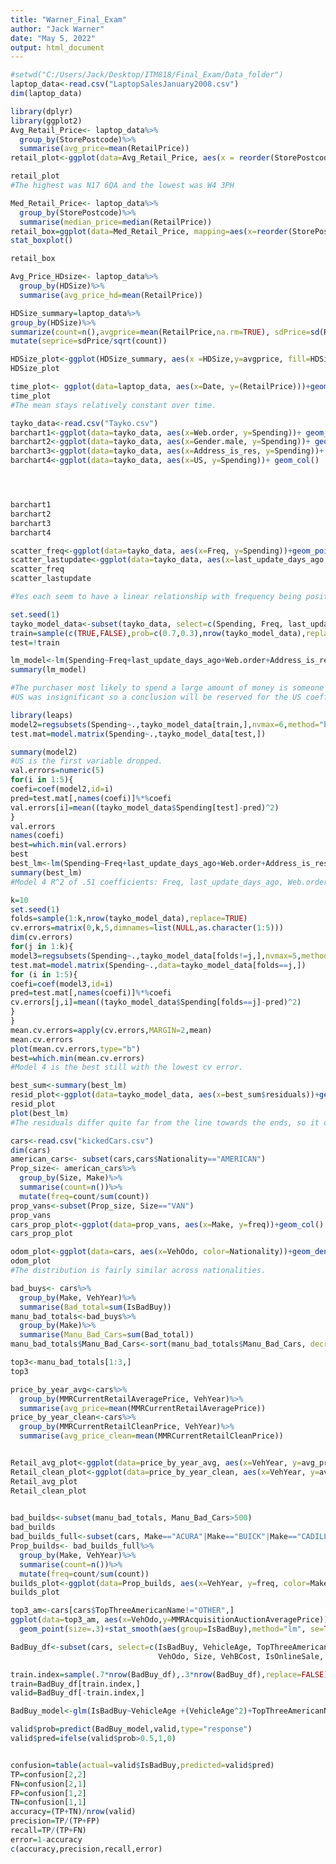 ---
title: "Warner_Final_Exam"
author: "Jack Warner"
date: "May 5, 2022"
output: html_document
---

```{r Loading Data}
#setwd("C:/Users/Jack/Desktop/ITM818/Final_Exam/Data_folder")
laptop_data<-read.csv("LaptopSalesJanuary2008.csv")
dim(laptop_data)
```

```{r Part 1 Question a}
library(dplyr)
library(ggplot2)
Avg_Retail_Price<- laptop_data%>%
  group_by(StorePostcode)%>%
  summarise(avg_price=mean(RetailPrice))
retail_plot<-ggplot(data=Avg_Retail_Price, aes(x = reorder(StorePostcode,(-avg_price)), y = avg_price, fill=StorePostcode))+geom_col( color="Black")+scale_fill_brewer(palette ="Spectral")

retail_plot
#The highest was N17 6QA and the lowest was W4 3PH
```

```{r 1b}
Med_Retail_Price<- laptop_data%>%
  group_by(StorePostcode)%>%
  summarise(median_price=median(RetailPrice))
retail_box=ggplot(data=Med_Retail_Price, mapping=aes(x=reorder(StorePostcode, median_price),y=median_price))+
stat_boxplot()

retail_box
```

```{r 1c}

Avg_Price_HDsize<- laptop_data%>%
  group_by(HDSize)%>%
  summarise(avg_price_hd=mean(RetailPrice))

HDSize_summary=laptop_data%>%
group_by(HDSize)%>%
summarize(count=n(),avgprice=mean(RetailPrice,na.rm=TRUE), sdPrice=sd(RetailPrice,na.rm=TRUE))%>%
mutate(seprice=sdPrice/sqrt(count))

HDSize_plot<-ggplot(HDSize_summary, aes(x =HDSize,y=avgprice, fill=HDSize))+geom_bar(stat="identity")+geom_errorbar(aes(ymin=avgprice-seprice,ymax=avgprice+seprice, width=8))
HDSize_plot

```

```{r 1d}
time_plot<- ggplot(data=laptop_data, aes(x=Date, y=(RetailPrice)))+geom_line()
time_plot
#The mean stays relatively constant over time.
```

```{r Question 2a}
tayko_data<-read.csv("Tayko.csv")
barchart1<-ggplot(data=tayko_data, aes(x=Web.order, y=Spending))+ geom_col()
barchart2<-ggplot(data=tayko_data, aes(x=Gender.male, y=Spending))+ geom_col()
barchart3<-ggplot(data=tayko_data, aes(x=Address_is_res, y=Spending))+ geom_col()
barchart4<-ggplot(data=tayko_data, aes(x=US, y=Spending))+ geom_col()




barchart1
barchart2
barchart3
barchart4

```

```{r 2b}
scatter_freq<-ggplot(data=tayko_data, aes(x=Freq, y=Spending))+geom_point()+geom_smooth(method="lm")
scatter_lastupdate<-ggplot(data=tayko_data, aes(x=last_update_days_ago, y=Spending))+geom_point()+geom_smooth(method="lm")
scatter_freq
scatter_lastupdate

#Yes each seem to have a linear relationship with frequency being positively correlated, and more days since last update being negatively correlated with spending.
```

```{r 2c1}
set.seed(1)
tayko_model_data<-subset(tayko_data, select=c(Spending, Freq, last_update_days_ago, Web.order, Address_is_res, US))
train=sample(c(TRUE,FALSE),prob=c(0.7,0.3),nrow(tayko_model_data),replace=TRUE)
test=!train


```

```{r c2}
lm_model<-lm(Spending~Freq+last_update_days_ago+Web.order+Address_is_res+US, data=tayko_data)
summary(lm_model)
```

```{r c3}
#The purchaser most likely to spend a large amount of money is someone who purchases frequently, has a low last update time, orders on the web, and adress is not a residency.
#US was insignificant so a conclusion will be reserved for the US coefficient.
```

```{r c4}
library(leaps)
model2=regsubsets(Spending~.,tayko_model_data[train,],nvmax=6,method="backward")
test.mat=model.matrix(Spending~.,tayko_model_data[test,])

summary(model2)
#US is the first variable dropped.
val.errors=numeric(5)
for(i in 1:5){
coefi=coef(model2,id=i)
pred=test.mat[,names(coefi)]%*%coefi
val.errors[i]=mean((tayko_model_data$Spending[test]-pred)^2)
}
val.errors
names(coefi)
best=which.min(val.errors)
best
best_lm<-lm(Spending~Freq+last_update_days_ago+Web.order+Address_is_res, data=tayko_model_data)
summary(best_lm)
#Model 4 R^2 of .51 coefficients: Freq, last_update_days_ago, Web.order, Address_is_res.
```

```{r c5}
k=10
set.seed(1)
folds=sample(1:k,nrow(tayko_model_data),replace=TRUE)
cv.errors=matrix(0,k,5,dimnames=list(NULL,as.character(1:5)))
dim(cv.errors)
for(j in 1:k){
model3=regsubsets(Spending~.,tayko_model_data[folds!=j,],nvmax=5,method="backward")
test.mat=model.matrix(Spending~.,data=tayko_model_data[folds==j,])
for (i in 1:5){
coefi=coef(model3,id=i)
pred=test.mat[,names(coefi)]%*%coefi
cv.errors[j,i]=mean((tayko_model_data$Spending[folds==j]-pred)^2)
}
}
mean.cv.errors=apply(cv.errors,MARGIN=2,mean)
mean.cv.errors
plot(mean.cv.errors,type="b")
best=which.min(mean.cv.errors)
#Model 4 is the best still with the lowest cv error.
```

```{r c6}
best_sum<-summary(best_lm)
resid_plot<-ggplot(data=tayko_model_data, aes(x=best_sum$residuals))+geom_histogram()
resid_plot
plot(best_lm)
#The residuals differ quite far from the line towards the ends, so it does not follow a normal distribution which reduces predictive accuracy of the model.
```


```{r Question 3a}
cars<-read.csv("kickedCars.csv")
dim(cars)
american_cars<- subset(cars,cars$Nationality=="AMERICAN")
Prop_size<- american_cars%>%
  group_by(Size, Make)%>%
  summarise(count=n())%>%
  mutate(freq=count/sum(count))
prop_vans<-subset(Prop_size, Size=="VAN")
prop_vans
cars_prop_plot<-ggplot(data=prop_vans, aes(x=Make, y=freq))+geom_col()
cars_prop_plot
```

```{r 3b}
odom_plot<-ggplot(data=cars, aes(x=VehOdo, color=Nationality))+geom_density()
odom_plot
#The distribution is fairly similar across nationalities.
```

```{r 3c}
bad_buys<- cars%>%
  group_by(Make, VehYear)%>%
  summarise(Bad_total=sum(IsBadBuy))
manu_bad_totals<-bad_buys%>%
  group_by(Make)%>%
  summarise(Manu_Bad_Cars=sum(Bad_total))
manu_bad_totals$Manu_Bad_Cars<-sort(manu_bad_totals$Manu_Bad_Cars, decreasing=TRUE)

top3<-manu_bad_totals[1:3,]
top3


```

```{r 3d}
price_by_year_avg<-cars%>%
  group_by(MMRCurrentRetailAveragePrice, VehYear)%>%
  summarise(avg_price=mean(MMRCurrentRetailAveragePrice))
price_by_year_clean<-cars%>%
  group_by(MMRCurrentRetailCleanPrice, VehYear)%>%
  summarise(avg_price_clean=mean(MMRCurrentRetailCleanPrice))


Retail_avg_plot<-ggplot(data=price_by_year_avg, aes(x=VehYear, y=avg_price))+geom_col()
Retail_clean_plot<-ggplot(data=price_by_year_clean, aes(x=VehYear, y=avg_price_clean))+geom_col()
Retail_avg_plot
Retail_clean_plot
    
```

```{r 3e}
bad_builds<-subset(manu_bad_totals, Manu_Bad_Cars>500)
bad_builds
bad_builds_full<-subset(cars, Make=="ACURA"|Make=="BUICK"|Make=="CADILLAC"|Make=="CHRYSLER"|Make=="CHEVROLET")
Prop_builds<- bad_builds_full%>%
  group_by(Make, VehYear)%>%
  summarise(count=n())%>%
  mutate(freq=count/sum(count))
builds_plot<-ggplot(data=Prop_builds, aes(x=VehYear, y=freq, color=Make))+geom_line()
builds_plot

```

```{r 3f}
top3_am<-cars[cars$TopThreeAmericanName!="OTHER",]
ggplot(data=top3_am, aes(x=VehOdo,y=MMRAcquisitionAuctionAveragePrice))+
  geom_point(size=.3)+stat_smooth(aes(group=IsBadBuy),method="lm", se=TRUE)

```

```{r 3g}
BadBuy_df<-subset(cars, select=c(IsBadBuy, VehicleAge, TopThreeAmericanName, WheelType,
                                 VehOdo, Size, VehBCost, IsOnlineSale, WarrantyCost))

train.index=sample(.7*nrow(BadBuy_df),.3*nrow(BadBuy_df),replace=FALSE)
train=BadBuy_df[train.index,]
valid=BadBuy_df[-train.index,]

BadBuy_model<-glm(IsBadBuy~VehicleAge +(VehicleAge^2)+TopThreeAmericanName+WheelType+VehOdo+Size+VehBCost+IsOnlineSale+WarrantyCost, family="binomial", data=train)

valid$prob=predict(BadBuy_model,valid,type="response")
valid$pred=ifelse(valid$prob>0.5,1,0)


confusion=table(actual=valid$IsBadBuy,predicted=valid$pred)
TP=confusion[2,2]
FN=confusion[2,1]
FP=confusion[1,2]
TN=confusion[1,1]
accuracy=(TP+TN)/nrow(valid)
precision=TP/(TP+FP)
recall=TP/(TP+FN)
error=1-accuracy
c(accuracy,precision,recall,error)


```




